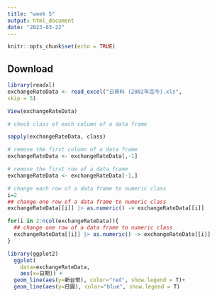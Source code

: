 ```yaml
---
title: "week 5"
output: html_document
date: "2023-03-22"
---
```


```r
knitr::opts_chunk$set(echo = TRUE)
```

## Download 

```r
library(readxl)
exchangeRateData <- read_excel("日資料 (2002年迄今).xls",
skip = 5)

```


```r
View(exchangeRateData)
```

```r
# check class of each column of a data frame
```

```r
sapply(exchangeRateData, class)
```

```r
# remove the first column of a data frame
exchangeRateData <- exchangeRateData[,-1]
```

```r
# remove the first row of a data frame
exchangeRateData <- exchangeRateData[-1,]
```

```r
# change each row of a data frame to numeric class
i=2
## change one row of a data frame to numeric class
exchangeRateData[[i]] |> as.numeric() -> exchangeRateData[[i]]

```

```r
for(i in 2:ncol(exchangeRateData)){
  ## change one row of a data frame to numeric class
  exchangeRateData[[i]] |> as.numeric() -> exchangeRateData[[i]]
}
```


```r
library(ggplot2)
  ggplot(
    data=exchangeRateData,
    aes(x=日期)) +
  geom_line(aes(y=新台幣), color="red", show.legend = T)+
  geom_line(aes(y=日圓), color="blue", show.legend = T)
```

